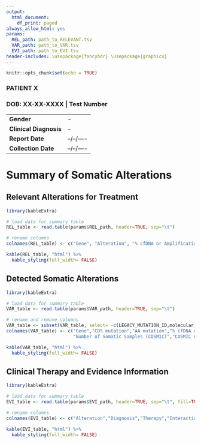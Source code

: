 ```yaml
---
output:
  html_document:
    df_print: paged
always_allow_html: yes
params:
  REL_path: path_to_RELEVANT.tsv
  VAR_path: path_to_VAR.tsv
  EVI_path: path_to_EVI.tsv
header-includes: \usepackage{fancyhdr} \usepackage{graphicx}
---
```


```r
knitr::opts_chunk$set(echo = TRUE)
```

<script>
   $(document).ready(function() {
     $head = $('#header');
     $head.prepend('<img src=\"~/assets/flomics_logo.png\" style=\"float: right;width: 150px;\"/>')
   });
</script>


### PATIENT X

### DOB: XX-XX-XXXX \| Test Number

|                        |            |
|------------------------|------------|
| **Gender**             | \-         |
| **Clinical Diagnosis** | \-         |
| **Report Date**        | --/--/---- |
| **Collection Date**    | --/--/---- |

# Summary of Somatic Alterations

## Relevant Alterations for Treatment

```r
library(kableExtra)

# load data for summary table
REL_table <- read.table(params$REL_path, header=TRUE, sep="\t")

# rename columns
colnames(REL_table) <- c("Gene", "Alteration", "% cfDNA or Amplification", "Resistance (CIViC)", "Sensititivty/Response (CIViC)")

kable(REL_table, "html") %>%
  kable_styling(full_width= FALSE)

```

## Detected Somatic Alterations

```r
library(kableExtra)

# load data for summary table
VAR_table <- read.table(params$VAR_path, header=TRUE, sep="\t")

# rename and remove columns
VAR_table <- subset(VAR_table, select= -c(LEGACY_MUTATION_ID,molecular_profile,FREQ))
colnames(VAR_table) <- c("Gene","CDS mutation","AA mutation","% cfDNA or Amplification",
                         "Number of Somatic Samples (COSMIC)","COSMIC url","CMC Significance Tier")

kable(VAR_table, "html") %>%
  kable_styling(full_width= FALSE)

```

## Clinical Therapy and Evidence Information

```r
library(kableExtra)

# load data for summary table
EVI_table <- read.table(params$EVI_path, header=TRUE, sep="\t", fill=TRUE)

# rename columns
colnames(EVI_table) <- c("Alteration","Diagnosis","Therapy","Interaction","Evidence Type","Evidence Support","Effect","Evidence","PubMed url","CIViC Rating")

kable(EVI_table, "html") %>%
  kable_styling(full_width= FALSE)

```
